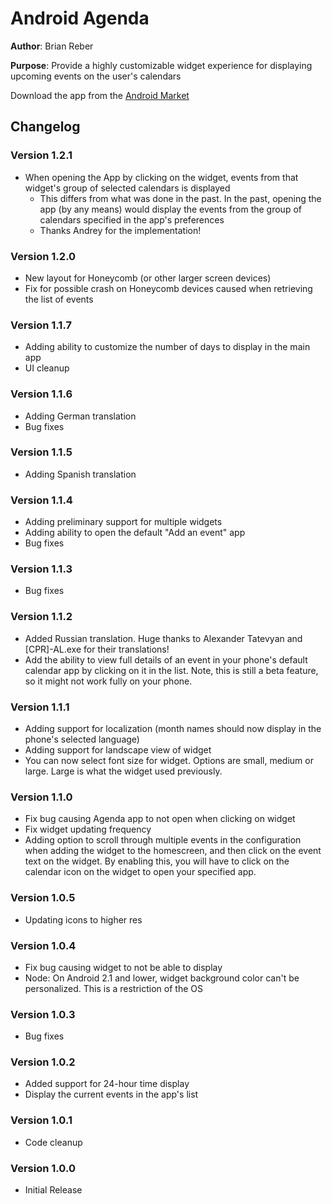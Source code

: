=Android Agenda=


'''Author''': Brian Reber

'''Purpose''': Provide a highly customizable widget experience for displaying upcoming events on the user's calendars

Download the app from the [https://market.android.com/details?id=org.reber.agenda Android Market]

==Changelog==

===Version 1.2.1===
*When opening the App by clicking on the widget, events from that widget's group of selected calendars is displayed
**This differs from what was done in the past. In the past, opening the app (by any means) would display the events from the group of calendars specified in the app's preferences
**Thanks Andrey for the implementation!

===Version 1.2.0===

*New layout for Honeycomb (or other larger screen devices)
*Fix for possible crash on Honeycomb devices caused when retrieving the list of events

===Version 1.1.7===

*Adding ability to customize the number of days to display in the main app
*UI cleanup

===Version 1.1.6===

*Adding German translation
*Bug fixes

===Version 1.1.5===

*Adding Spanish translation

===Version 1.1.4===

*Adding preliminary support for multiple widgets
*Adding ability to open the default "Add an event" app
*Bug fixes

===Version 1.1.3===

*Bug fixes

===Version 1.1.2===

*Added Russian translation. Huge thanks to Alexander Tatevyan and <nowiki>[CPR]-AL.exe</nowiki> for their translations!
*Add the ability to view full details of an event in your phone's default calendar app by clicking on it in the list. Note, this is still a beta feature, so it might not work fully on your phone.

===Version 1.1.1===

*Adding support for localization (month names should now display in the phone's selected language)
*Adding support for landscape view of widget
*You can now select font size for widget. Options are small, medium or large. Large is what the widget used previously.

===Version 1.1.0===

*Fix bug causing Agenda app to not open when clicking on widget
*Fix widget updating frequency
*Adding option to scroll through multiple events in the configuration when adding the widget to the homescreen, and then click on the event text on the widget. By enabling this, you will have to click on the calendar icon on the widget to open your specified app.

===Version 1.0.5===

*Updating icons to higher res

===Version 1.0.4===

*Fix bug causing widget to not be able to display
*Node: On Android 2.1 and lower, widget background color can't be personalized. This is a restriction of the OS

===Version 1.0.3===

*Bug fixes

===Version 1.0.2===

*Added support for 24-hour time display
*Display the current events in the app's list

===Version 1.0.1===

*Code cleanup

===Version 1.0.0===

*Initial Release
